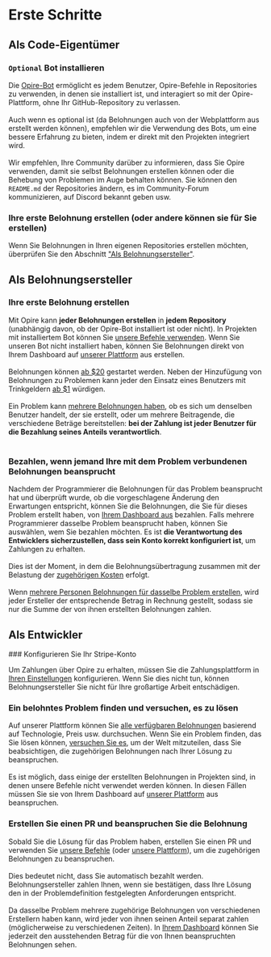 
# Erste Schritte

## Als Code-Eigentümer

<Steps>

### `Optional` Bot installieren

<DimmedText>Die [Opire-Bot](/overview/install-bot) ermöglicht es jedem Benutzer, Opire-Befehle in Repositories zu verwenden, in denen sie installiert ist, und interagiert so mit der Opire-Plattform, ohne Ihr GitHub-Repository zu verlassen.</DimmedText>
<br/><br/>
<DimmedText>Auch wenn es optional ist (da Belohnungen auch von der Webplattform aus erstellt werden können), empfehlen wir die Verwendung des Bots, um eine bessere Erfahrung zu bieten, indem er direkt mit den Projekten integriert wird.</DimmedText>
<br/><br/>
<DimmedText>Wir empfehlen, Ihre Community darüber zu informieren, dass Sie Opire verwenden, damit sie selbst Belohnungen erstellen können oder die Behebung von Problemen im Auge behalten können. Sie können den `README.md` der Repositories ändern, es im Community-Forum kommunizieren, auf Discord bekannt geben usw.</DimmedText>

### Ihre erste Belohnung erstellen (oder andere können sie für Sie erstellen)

<DimmedText>Wenn Sie Belohnungen in Ihren eigenen Repositories erstellen möchten, überprüfen Sie den Abschnitt ["Als Belohnungsersteller"](/overview/getting-started#as-a-reward-creator).</DimmedText>

</Steps>

## Als Belohnungsersteller

<Steps>

### Ihre erste Belohnung erstellen

<DimmedText>Mit Opire kann **jeder Belohnungen erstellen** in **jedem Repository** (unabhängig davon, ob der Opire-Bot installiert ist oder nicht). In Projekten mit installiertem Bot können Sie [unsere Befehle verwenden](/de/overview/commands#belohnung-erstellen). Wenn Sie unseren Bot nicht installiert haben, können Sie Belohnungen direkt von Ihrem Dashboard auf [unserer Plattform](https://app.opire.dev/dashboard/creator/rewards) aus erstellen.</DimmedText>
<br/><br/>
<DimmedText>Belohnungen können [ab $20](/de/rewards/pricing#mindestpreis-und-kosten) gestartet werden. Neben der Hinzufügung von Belohnungen zu Problemen kann jeder den Einsatz eines Benutzers mit Trinkgeldern [ab $1](/de/tips/pricing#mindestpreis-und-kosten) würdigen.</DimmedText>
<br/><br/>
<DimmedText>Ein Problem kann [mehrere Belohnungen haben](/rewards/lifecycle#multiple-rewards), ob es sich um denselben Benutzer handelt, der sie erstellt, oder um mehrere Beitragende, die verschiedene Beträge bereitstellen: **bei der Zahlung ist jeder Benutzer für die Bezahlung seines Anteils verantwortlich**.</DimmedText>
<br/><br/>

### Bezahlen, wenn jemand Ihre mit dem Problem verbundenen Belohnungen beansprucht

<DimmedText>Nachdem der Programmierer die Belohnungen für das Problem beansprucht hat und überprüft wurde, ob die vorgeschlagene Änderung den Erwartungen entspricht, können Sie die Belohnungen, die Sie für dieses Problem erstellt haben, von [Ihrem Dashboard aus](https://app.opire.dev/dashboard/creator/rewards) bezahlen. Falls mehrere Programmierer dasselbe Problem beansprucht haben, können Sie auswählen, wem Sie bezahlen möchten. Es ist **die Verantwortung des Entwicklers sicherzustellen, dass sein Konto korrekt konfiguriert ist**, um Zahlungen zu erhalten.</DimmedText>
<br/><br/>
<DimmedText>Dies ist der Moment, in dem die Belohnungsübertragung zusammen mit der Belastung der [zugehörigen Kosten](/rewards/pricing#minimum-price-and-costs) erfolgt.</DimmedText>
<br/><br/>
<DimmedText>Wenn [mehrere Personen Belohnungen für dasselbe Problem erstellen](/rewards/lifecycle#multiple-creators), wird jeder Ersteller der entsprechende Betrag in Rechnung gestellt, sodass sie nur die Summe der von ihnen erstellten Belohnungen zahlen.</DimmedText>

</Steps>

## Als Entwickler

<Steps>
### Konfigurieren Sie Ihr Stripe-Konto

<DimmedText>Um Zahlungen über Opire zu erhalten, müssen Sie die Zahlungsplattform in [Ihren Einstellungen](https://app.opire.dev/settings) konfigurieren. Wenn Sie dies nicht tun, können Belohnungsersteller Sie nicht für Ihre großartige Arbeit entschädigen.</DimmedText>

### Ein belohntes Problem finden und versuchen, es zu lösen

<DimmedText>Auf unserer Plattform können Sie [alle verfügbaren Belohnungen](https://app.opire.dev) basierend auf Technologie, Preis usw. durchsuchen. Wenn Sie ein Problem finden, das Sie lösen können, [versuchen Sie es](/overview/commands#try-to-solve-the-issue), um der Welt mitzuteilen, dass Sie beabsichtigen, die zugehörigen Belohnungen nach Ihrer Lösung zu beanspruchen.</DimmedText>
<br/><br/>
<DimmedText>Es ist möglich, dass einige der erstellten Belohnungen in Projekten sind, in denen unsere Befehle nicht verwendet werden können. In diesen Fällen müssen Sie sie von Ihrem Dashboard auf [unserer Plattform](https://app.opire.dev/dashboard/programmer/rewards) aus beanspruchen.</DimmedText>

### Erstellen Sie einen PR und beanspruchen Sie die Belohnung

<DimmedText>Sobald Sie die Lösung für das Problem haben, erstellen Sie einen PR und verwenden Sie [unsere Befehle](/de/overview/commands#belohnungen-für-ein-problem-erheben) (oder [unsere Plattform](https://app.opire.dev/dashboard/programmer/rewards)), um die zugehörigen Belohnungen zu beanspruchen.</DimmedText>
<br/><br/>
<DimmedText>Dies bedeutet nicht, dass Sie automatisch bezahlt werden. Belohnungsersteller zahlen Ihnen, wenn sie bestätigen, dass Ihre Lösung den in der Problemdefinition festgelegten Anforderungen entspricht.</DimmedText>
<br/><br/>
<DimmedText>Da dasselbe Problem mehrere zugehörige Belohnungen von verschiedenen Erstellern haben kann, wird jeder von ihnen seinen Anteil separat zahlen (möglicherweise zu verschiedenen Zeiten). In [Ihrem Dashboard](https://app.opire.dev/dashboard/programmer/rewards) können Sie jederzeit den ausstehenden Betrag für die von Ihnen beanspruchten Belohnungen sehen.</DimmedText>
</Steps>
